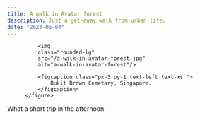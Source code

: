 ```yaml
---
title: A walk in Avatar forest
description: Just a get-away walk from urban life.
date: "2023-06-04"
---
```



<div class="md:container md:mx-auto box-border p-8 border-0 bg-slate-50 dark:bg-slate-800">
    <figure class="rounded-lg shadow-2xl">

        <img 
        class="rounded-lg" 
        src="/a-walk-in-avatar-forest.jpg" 
        alt="a-walk-in-avatar-forest"/>

        <figcaption class="px-3 py-1 text-left text-xs ">
            Bukit Brown Cemetary, Singapore.
        </figcaption>
    </figure>    
</div>

What a short trip in the afternoon.